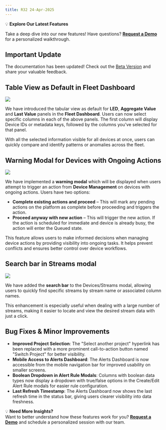 ```yaml
---
title: R32 24-Apr-2025
---
```


💡 **Explore Our Latest Features** 

Take a deep dive into our new features! Have questions? [**Request a Demo**](https://cal.com/kraviteja/bytebeam-101) for a personalized walkthrough.

## Important Update

<Note>The documentation has been updated! Check out the [Beta Version](https://bytebeamio.mintlify.app/getting-started/signup) and share your valuable feedback.</Note>

## Table View as Default in Fleet Dashboard

![](https://usercontent.in.prod.clueso.io/1f4455e0-789e-4beb-8cd9-4dac96bc47e4/0980c69f-d25a-4c34-be1e-7ad7bcdcc9b9/27a65d1b-53fd-4b68-92f6-b4b55ed403c4/images/ab651988-4cac-4db0-aaef-742140aaacac.gif)

We have introduced the tabular view as default for **LED**, **Aggregate Value** and **Last Value** panels in the **Fleet Dashboard**. Users can now select specific columns in each of the above panels. The first column will display Device IDs or metadata keys, followed by the columns you've selected for that panel.

With all the selected information visible for all devices at once, users can quickly compare and identify patterns or anomalies across the fleet.
## Warning Modal for Devices with Ongoing Actions

![](https://usercontent.in.prod.clueso.io/1f4455e0-789e-4beb-8cd9-4dac96bc47e4/afdafaef-3233-4b38-a9b3-22bdc58ac7ab/79d2305c-e6f2-40d8-8cbb-eecdbd5fcb33/images/03567a99-6a09-43e1-8c1f-2e0b65cfede1.gif)

We have implemented a **warning modal** which will be displayed when users attempt to trigger an action from **Device Management** on devices with ongoing actions. Users have two options:
  - **Complete existing actions and proceed** – This will mark any pending actions on the platform as complete before proceeding and triggers the action.
  - **Proceed anyway with new action** – This will trigger the new action. If the action is scheduled for immediate and device is already busy, the action will enter the Queued state.

This feature allows users to make informed decisions when managing device actions by providing visibility into ongoing tasks. It helps prevent conflicts and ensures better control over device workflows.
## Search bar in Streams modal

![](https://usercontent.in.prod.clueso.io/1f4455e0-789e-4beb-8cd9-4dac96bc47e4/c778734a-a399-4bcf-ad59-f6bbc79a87b9/5bdaea40-df67-440c-9484-aad2f1d1aca5/images/84a61411-5bfb-40c0-95b9-219aafa5892f.gif)

We have added the **search bar** to the Devices/Streams modal, allowing users to quickly find specific streams by stream name or associated column names. 

This enhancement is especially useful when dealing with a large number of streams, making it easier to locate and view the desired stream data with just a click.
## Bug Fixes & Minor Improvements
  - **Improved Project Selection**: The "Select another project" hyperlink has been replaced with a more prominent call-to-action button named "Switch Project" for better visibility.
  - **Mobile Access to Alerts Dashboard**: The Alerts Dashboard is now accessible from the mobile navigation bar for improved usability on smaller screens.
  - **Boolean Dropdown in Alert Rule Modals**: Columns with boolean data types now display a dropdown with true/false options in the Create/Edit Alert Rule modals for easier rule configuration.
  - **Last Refresh Timestamp**: The Alerts Dashboard now shows the last refresh time in the status bar, giving users clearer visibility into data freshness.


💡 **Need More Insights?**  
Want to better understand how these features work for you? [**Request a Demo**](https://cal.com/kraviteja/bytebeam-101) and schedule a personalized session with our team.


